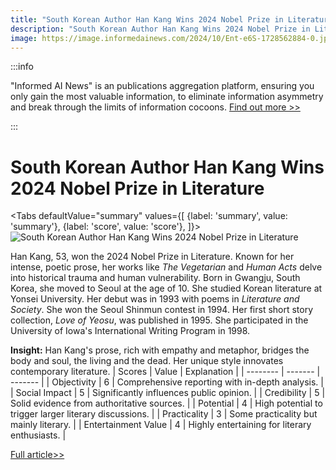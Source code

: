 ```yaml
---
title: "South Korean Author Han Kang Wins 2024 Nobel Prize in Literature"
description: "South Korean Author Han Kang Wins 2024 Nobel Prize in Literature"
image: https://image.informedainews.com/2024/10/Ent-e6S-1728562884-0.jpg
---
```



:::info

"Informed AI News" is an publications aggregation platform, ensuring you only gain the most valuable information, to eliminate information asymmetry and break through the limits of information cocoons.  [Find out more >>](/)

:::

# South Korean Author Han Kang Wins 2024 Nobel Prize in Literature


<Tabs
	defaultValue="summary"
	values={[
	{label: 'summary', value: 'summary'},
	{label: 'score', value: 'score'},
]}>
<TabItem value="summary">
<img
  src="https://image.informedainews.com/2024/10/Ent-e6S-1728562884-0.jpg"
  alt="South Korean Author Han Kang Wins 2024 Nobel Prize in Literature"
/>



Han Kang, 53, won the 2024 Nobel Prize in Literature. Known for her intense, poetic prose, her works like *The Vegetarian* and *Human Acts* delve into historical trauma and human vulnerability. Born in Gwangju, South Korea, she moved to Seoul at the age of 10. She studied Korean literature at Yonsei University. Her debut was in 1993 with poems in *Literature and Society*. She won the Seoul Shinmun contest in 1994. Her first short story collection, *Love of Yeosu*, was published in 1995. She participated in the University of Iowa's International Writing Program in 1998.

**Insight:** Han Kang's prose, rich with empathy and metaphor, bridges the body and soul, the living and the dead. Her unique style innovates contemporary literature.
</TabItem>
<TabItem value="score">
	| Scores     | Value   | Explanation |
	| -------- | ------- | ------- |
	| Objectivity  | 6    | Comprehensive reporting with in-depth analysis.    |
	| Social Impact | 5     | Significantly influences public opinion.    |
	| Credibility    | 5    | Solid evidence from authoritative sources.    |
	| Potential    | 4    | High potential to trigger larger literary discussions.    |
	| Practicality    | 3    | Some practicality but mainly literary.    |
	| Entertainment Value    | 4    | Highly entertaining for literary enthusiasts.    |
</TabItem>
</Tabs>

[Full article>>](https://www.theguardian.com/books/2024/oct/10/south-korean-author-han-kang-wins-the-2024-nobel-prize-in-literature)
